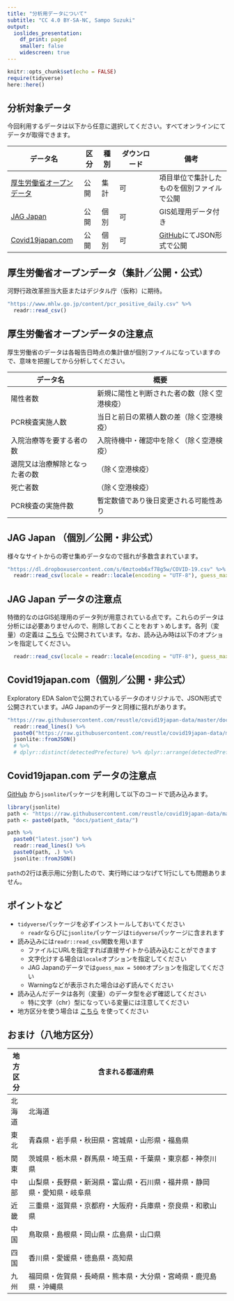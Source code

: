 ```yaml
---
title: "分析用データについて"
subtitle: "CC 4.0 BY-SA-NC, Sampo Suzuki"
output: 
  ioslides_presentation:
    df_print: paged
    smaller: false
    widescreen: true
---
```


```r
knitr::opts_chunk$set(echo = FALSE)
require(tidyverse)
here::here()
```


## 分析対象データ
今回利用するデータは以下から任意に選択してください。すべてオンラインにてデータが取得できます。


データ名                 | 区分 | 種別 | ダウンロード | 備考
-------------------------|------|------|--------------|------------------------
[厚生労働省オープンデータ](https://www.mhlw.go.jp/stf/covid-19/open-data.html) | 公開 | 集計 | 可           | 項目単位で集計したものを個別ファイルで公開
[JAG Japan](https://gis.jag-japan.com/covid19jp/)                | 公開 | 個別 | 可           | GIS処理用データ付き
[Covid19japan.com](https://covid19japan.com/)     | 公開 | 個別 | 可           | [GitHub](https://github.com/reustle/covid19japan-data)にてJSON形式で公開



## 厚生労働省オープンデータ（集計／公開・公式）
河野行政改革担当大臣またはデジタル庁（仮称）に期待。
```r
"https://www.mhlw.go.jp/content/pcr_positive_daily.csv" %>% 
  readr::read_csv()
```


## 厚生労働省オープンデータの注意点
厚生労働省のデータは各報告日時点の集計値が個別ファイルになっていますので、意味を把握してから分析してください。

データ名                       | 概要
-------------------------------|-----------------------------------------------
陽性者数                       | 新規に陽性と判断された者の数（除く空港検疫）
PCR検査実施人数                | 当日と前日の累積人数の差（除く空港検疫）
入院治療等を要する者の数       | 入院待機中・確認中を除く（除く空港検疫）
退院又は治療解除となった者の数 | （除く空港検疫）
死亡者数                       | （除く空港検疫）
PCR検査の実施件数              | 暫定数値であり後日変更される可能性あり



## JAG Japan （個別／公開・非公式）
様々なサイトからの寄せ集めデータなので揺れが多数含まれています。

```r
"https://dl.dropboxusercontent.com/s/6mztoeb6xf78g5w/COVID-19.csv" %>% 
  readr::read_csv(locale = readr::locale(encoding = "UTF-8"), guess_max = 5000)
```


## JAG Japan データの注意点
特徴的なのはGIS処理用のデータ列が用意されている点です。これらのデータは分析には必要ありませんので、削除しておくことをおすゝめします。各列（変量）の定義は [こちら](https://jag-japan.com/covid19map-readme/) で公開されています。なお、読み込み時は以下のオプションを指定してください。
```r
  readr::read_csv(locale = readr::locale(encoding = "UTF-8"), guess_max = 5000)
```



## Covid19japan.com（個別／公開・非公式）
Exploratory EDA Salonで公開されているデータのオリジナルで、JSON形式で公開されています。JAG Japanのデータと同様に揺れがあります。

```r
"https://raw.githubusercontent.com/reustle/covid19japan-data/master/docs/patient_data/latest.json" %>% 
  readr::read_lines() %>% 
  paste0("https://raw.githubusercontent.com/reustle/covid19japan-data/master/docs/patient_data/", .) %>% 
  jsonlite::fromJSON()
  # %>% 
  # dplyr::distinct(detectedPrefecture) %>% dplyr::arrange(detectedPrefecture) %>% readr::write_excel_csv("./Covid19/prefs.csv")
```


## Covid19japan.com データの注意点
[GitHub](https://github.com/reustle/covid19japan-data) から`jsonlite`パッケージを利用して以下のコードで読み込みます。

```r
library(jsonlite)
path <- "https://raw.githubusercontent.com/reustle/covid19japan-data/master/"
path <- paste0(path, "docs/patient_data/")

path %>% 
  paste0("latest.json") %>% 
  readr::read_lines() %>% 
  paste0(path, .) %>% 
  jsonlite::fromJSON()
```

`path`の2行は表示用に分割したので、実行時にはつなげて1行にしても問題ありません。



## ポイントなど
* `tidyverse`パッケージを必ずインストールしておいてください
    * `readr`ならびに`jsonlite`パッケージは`tidyverse`パッケージに含まれます
* 読み込みには`readr::read_csv`関数を用います
    * ファイルにURLを指定すれば直接サイトから読み込むことができます
    * 文字化けする場合は`locale`オプションを指定してください
    * JAG Japanのデータでは`guess_max = 5000`オプションを指定してください
    * Warningなどが表示された場合は必ず読んでください
* 読み込んだデータは各列（変量）のデータ型を必ず確認してください
    * 特に文字（chr）型になっている変量には注意してください
* 地方区分を使う場合は [こちら]() を使ってください



## おまけ（八地方区分）
地方区分 | 含まれる都道府県
-------|-----------------------------------------------------------------------
北海道 | 北海道
東北   | 青森県・岩手県・秋田県・宮城県・山形県・福島県
関東   | 茨城県・栃木県・群馬県・埼玉県・千葉県・東京都・神奈川県
中部   | 山梨県・長野県・新潟県・富山県・石川県・福井県・静岡県・愛知県・岐阜県
近畿   | 三重県・滋賀県・京都府・大阪府・兵庫県・奈良県・和歌山県
中国   | 鳥取県・島根県・岡山県・広島県・山口県
四国   | 香川県・愛媛県・徳島県・高知県
九州   | 福岡県・佐賀県・長崎県・熊本県・大分県・宮崎県・鹿児島県・沖縄県
